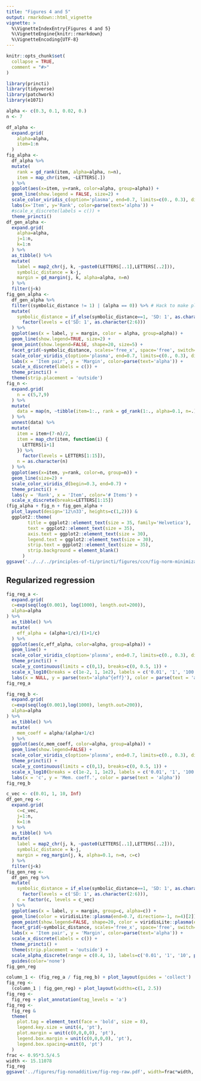 ```yaml
---
title: "Figures 4 and 5"
output: rmarkdown::html_vignette
vignette: >
  %\VignetteIndexEntry{Figures 4 and 5}
  %\VignetteEngine{knitr::rmarkdown}
  %\VignetteEncoding{UTF-8}
---
```


```r
knitr::opts_chunk$set(
  collapse = TRUE,
  comment = "#>"
)
```

```r
library(princti)
library(tidyverse)
library(patchwork)
library(e1071)
```

```r
alpha <- c(0.3, 0.1, 0.02, 0.)
n <- 7
```

```r
df_alpha <-
  expand.grid(
    alpha=alpha,
    item=1:n
  )
fig_alpha <- 
  df_alpha %>%
  mutate(
    rank = gd_rank(item, alpha=alpha, n=n),
    item = map_chr(item, ~LETTERS[.])
  ) %>%
  ggplot(aes(x=item, y=rank, color=alpha, group=alpha)) +
  geom_line(show.legend = FALSE, size=2) +
  scale_color_viridis_c(option='plasma', end=0.7, limits=c(0., 0.3), direction=-1, breaks = c(0., 0.3)) +
  labs(x='Item', y='Rank', color=parse(text='alpha')) +
  #scale_x_discrete(labels = c()) +
  theme_princti()
df_gen_alpha <-
  expand.grid(
    alpha=alpha,
    j=1:n,
    k=1:n
  ) %>%
  as_tibble() %>%
  mutate(
    label = map2_chr(j, k, ~paste0(LETTERS[..1],LETTERS[..2])),
    symbolic_distance = k-j,
    margin = gd_margin(j, k, alpha=alpha, n=n)
  ) %>%
  filter(j<k)
fig_gen_alpha <-
  df_gen_alpha %>%
  filter((symbolic_distance != 1) | (alpha == 0)) %>% # Hack to make plot look normal
  mutate(
    symbolic_distance = if_else(symbolic_distance==1, 'SD: 1', as.character(symbolic_distance)) %>%
      factor(levels = c('SD: 1', as.character(2:6)))
  ) %>%
  ggplot(aes(x = label, y = margin, color = alpha, group=alpha)) +
  geom_line(show.legend=TRUE, size=2) +
  geom_point(show.legend=FALSE, shape=20, size=5) +
  facet_grid(~symbolic_distance, scales='free_x', space='free', switch='x') +
  scale_color_viridis_c(option='plasma', end=0.7, limits=c(0., 0.3), direction=-1) +
  labs(x = 'Item pair', y = 'Margin', color=parse(text='alpha')) +
  scale_x_discrete(labels = c()) +
  theme_princti() +
  theme(strip.placement = 'outside')
fig_n <-
  expand.grid(
    n = c(5,7,9)
  ) %>%
  mutate(
    data = map(n, ~tibble(item=1:., rank = gd_rank(1:., alpha=0.1, n=.)))
  ) %>%
  unnest(data) %>%
  mutate(
    item = item+(7-n)/2,
    item = map_chr(item, function(i) {
      LETTERS[i+1]
    }) %>%
      factor(levels = LETTERS[1:15]),
    n = as.character(n)
  ) %>%
  ggplot(aes(x=item, y=rank, color=n, group=n)) +
  geom_line(size=2) +
  scale_color_viridis_d(begin=0.3, end=0.7) +
  theme_princti() +
  labs(y = 'Rank', x = 'Item', color='# Items') +
  scale_x_discrete(breaks=LETTERS[1:15])
(fig_alpha + fig_n + fig_gen_alpha +
  plot_layout(design='12\n33', heights=c(1,2))) &
  ggplot2::theme(
        title = ggplot2::element_text(size = 35, family='Helvetica'),
        text = ggplot2::element_text(size = 35),
        axis.text = ggplot2::element_text(size = 30),
        legend.text = ggplot2::element_text(size = 30),
        strip.text = ggplot2::element_text(size = 35),
        strip.background = element_blank()
      )
ggsave('../../../principles-of-ti/princti/figures/ccn/fig-norm-minimization.pdf', width=25, height=18, unit='cm')
```

## Regularized regression

```r
fig_reg_a <-
  expand.grid(
  c=exp(seq(log(0.001), log(1000), length.out=200)),
  alpha=alpha
) %>%
  as_tibble() %>%
  mutate(
    eff_alpha = (alpha+1/c)/(1+1/c)
  ) %>%
  ggplot(aes(c,eff_alpha, color=alpha, group=alpha)) +
  geom_line() +
  scale_color_viridis_c(option='plasma', end=0.7, limits=c(0., 0.3), direction=-1, breaks = c(0, 0.3)) +
  theme_princti() +
  scale_y_continuous(limits = c(0,1), breaks=c(0, 0.5, 1)) +
  scale_x_log10(breaks = c(1e-2, 1, 1e2), labels = c('0.01', '1', '100')) +
  labs(x = NULL, y = parse(text='alpha^{eff}'), color = parse(text = 'alpha'))
fig_reg_a
```


```r
fig_reg_b <-
  expand.grid(
  c=exp(seq(log(0.001),log(1000), length.out=200)),
  alpha=alpha
) %>%
  as_tibble() %>%
  mutate(
    mem_coeff = alpha/(alpha+1/c)
  ) %>%
  ggplot(aes(c,mem_coeff, color=alpha, group=alpha)) +
  geom_line(show.legend=FALSE) +
  scale_color_viridis_c(option='plasma', end=0.7, limits=c(0., 0.3), direction=-1, breaks = c(0, 0.3)) +
  theme_princti() +
  scale_y_continuous(limits = c(0,1), breaks=c(0, 0.5, 1)) +
  scale_x_log10(breaks = c(1e-2, 1, 1e2), labels = c('0.01', '1', '100')) +
  labs(x = 'c', y = 'Mem. coeff.', color = parse(text = 'alpha'))
fig_reg_b
```

```r
c_vec <- c(0.01, 1, 10, Inf)
df_gen_reg <-
  expand.grid(
    c=c_vec,
    j=1:n,
    k=1:n
  ) %>%
  as_tibble() %>%
  mutate(
    label = map2_chr(j, k, ~paste0(LETTERS[..1],LETTERS[..2])),
    symbolic_distance = k-j,
    margin = reg_margin(j, k, alpha=0.1, n=n, c=c)
  ) %>%
  filter(j<k)
fig_gen_reg <-
  df_gen_reg %>%
  mutate(
    symbolic_distance = if_else(symbolic_distance==1, 'SD: 1', as.character(symbolic_distance)) %>%
      factor(levels = c('SD: 1', as.character(2:6))),
    c = factor(c, levels = c_vec)
  ) %>%
  ggplot(aes(x = label, y = margin, group=c, alpha=c)) +
  geom_line(color = viridisLite::plasma(end=0.7, direction=-1, n=4)[2]) +
  geom_point(show.legend=FALSE, shape=20, color = viridisLite::plasma(end=0.7, direction=-1, n=4)[2]) +
  facet_grid(~symbolic_distance, scales='free_x', space='free', switch='x') +
  labs(x = 'Item pair', y = 'Margin', color=parse(text='alpha')) +
  scale_x_discrete(labels = c()) +
  theme_princti() +
  theme(strip.placement = 'outside') +
  scale_alpha_discrete(range = c(0.4, 1), labels=c('0.01', '1', '10', parse(text='infinity'))) +
  guides(color='none')
fig_gen_reg
```

```r
column_1 <- (fig_reg_a / fig_reg_b) + plot_layout(guides = 'collect')
fig_reg <-
  (column_1 | fig_gen_reg) + plot_layout(widths=c(1, 2.5))
fig_reg <-
  fig_reg + plot_annotation(tag_levels = 'a')
fig_reg <-
  fig_reg &
  theme(
    plot.tag = element_text(face = 'bold', size = 8),
    legend.key.size = unit(4, 'pt'),
    plot.margin = unit(c(0,0,0,0), 'pt'),
    legend.box.margin = unit(c(0,0,0,0), 'pt'),
    legend.box.spacing=unit(0, 'pt')
  )
frac <- 0.95*3.5/4.5
width <- 15.11078
fig_reg
ggsave('../figures/fig-nonadditive/fig-reg-raw.pdf', width=frac*width, height=2.5/7*frac*width, units = "cm")
```

